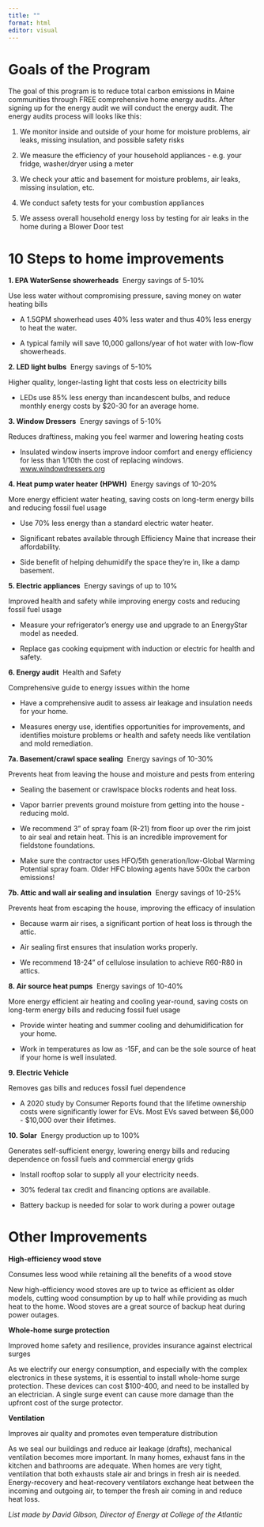 ```yaml
---
title: ""
format: html
editor: visual
---
```


# Goals of the Program

The goal of this program is to reduce total carbon emissions in Maine communities through FREE comprehensive home energy audits. After signing up for the energy audit we will conduct the energy audit. The energy audits process will looks like this:

1. We monitor inside and outside of your home for moisture problems, air leaks, missing insulation, and possible safety risks

2. We measure the efficiency of your household appliances - e.g. your fridge, washer/dryer using a meter

3.  We check your attic and basement for moisture problems, air leaks, missing insulation, etc.

4.  We conduct safety tests for your combustion appliances

5.  We assess overall household energy loss by testing for air leaks in the home during a Blower Door test

# 10 Steps to home improvements

**1. EPA WaterSense showerheads**  Energy savings of 5-10%

Use less water without compromising pressure, saving money on water heating bills

-   A 1.5GPM showerhead uses 40% less water and thus 40% less energy to heat the water.

-   A typical family will save 10,000 gallons/year of hot water with low-flow showerheads. 

**2. LED light bulbs**  Energy savings of 5-10%

Higher quality, longer-lasting light that costs less on electricity bills

-   LEDs use 85% less energy than incandescent bulbs, and reduce monthly energy costs by \$20-30 for an average home.

**3. Window Dressers**  Energy savings of 5-10%

Reduces draftiness, making you feel warmer and lowering heating costs

-   Insulated window inserts improve indoor comfort and energy efficiency for less than 1/10th the cost of replacing windows. [www.windowdressers.org](http://www.windowdressers.org) 

**4. Heat pump water heater** **(HPWH)**  Energy savings of 10-20%

More energy efficient water heating, saving costs on long-term energy bills and reducing fossil fuel usage

-   Use 70% less energy than a standard electric water heater.

-   Significant rebates available through Efficiency Maine that increase their affordability.

-   Side benefit of helping dehumidify the space they're in, like a damp basement.

**5. Electric appliances**  Energy savings of up to 10%

Improved health and safety while improving energy costs and reducing fossil fuel usage

-   Measure your refrigerator's energy use and upgrade to an EnergyStar model as needed. 

-   Replace gas cooking equipment with induction or electric for health and safety.

**6. Energy audit**  Health and Safety

Comprehensive guide to energy issues within the home

-   Have a comprehensive audit to assess air leakage and insulation needs for your home.

-   Measures energy use, identifies opportunities for improvements, and identifies moisture problems or health and safety needs like ventilation and mold remediation. 

**7a. Basement/crawl space sealing**  Energy savings of 10-30%

Prevents heat from leaving the house and moisture and pests from entering

-   Sealing the basement or crawlspace blocks rodents and heat loss.

-   Vapor barrier prevents ground moisture from getting into the house - reducing mold.

-   We recommend 3" of spray foam (R-21) from floor up over the rim joist to air seal and retain heat. This is an incredible improvement for fieldstone foundations. 

-   Make sure the contractor uses HFO/5th generation/low-Global Warming Potential spray foam. Older HFC blowing agents have 500x the carbon emissions!

**7b. Attic and wall air sealing and insulation**  Energy savings of 10-25%

Prevents heat from escaping the house, improving the efficacy of insulation

-   Because warm air rises, a significant portion of heat loss is through the attic. 

-   Air sealing first ensures that insulation works properly.

-   We recommend 18-24" of cellulose insulation to achieve R60-R80 in attics.

**8. Air source heat pumps**  Energy savings of 10-40%

More energy efficient air heating and cooling year-round, saving costs on long-term energy bills and reducing fossil fuel usage

-   Provide winter heating and summer cooling and dehumidification for your home.

-   Work in temperatures as low as -15F, and can be the sole source of heat if your home is well insulated.

**9. Electric Vehicle**

Removes gas bills and reduces fossil fuel dependence

-   A 2020 study by Consumer Reports found that the lifetime ownership costs were significantly lower for EVs. Most EVs saved between \$6,000 - \$10,000 over their lifetimes.

**10. Solar**  Energy production up to 100%

Generates self-sufficient energy, lowering energy bills and reducing dependence on fossil fuels and commercial energy grids

-   Install rooftop solar to supply all your electricity needs.

-   30% federal tax credit and financing options are available.

-   Battery backup is needed for solar to work during a power outage

# Other Improvements

**High-efficiency wood stove**

Consumes less wood while retaining all the benefits of a wood stove

New high-efficiency wood stoves are up to twice as efficient as older models, cutting wood consumption by up to half while providing as much heat to the home. Wood stoves are a great source of backup heat during power outages.

**Whole-home surge protection**

Improved home safety and resilience, provides insurance against electrical surges

As we electrify our energy consumption, and especially with the complex electronics in these systems, it is essential to install whole-home surge protection. These devices can cost \$100-400, and need to be installed by an electrician. A single surge event can cause more damage than the upfront cost of the surge protector.

**Ventilation**

Improves air quality and promotes even temperature distribution

As we seal our buildings and reduce air leakage (drafts), mechanical ventilation becomes more important. In many homes, exhaust fans in the kitchen and bathrooms are adequate. When homes are very tight, ventilation that both exhausts stale air and brings in fresh air is needed. Energy-recovery and heat-recovery ventilators exchange heat between the incoming and outgoing air, to temper the fresh air coming in and reduce heat loss.

*List made by David Gibson, Director of Energy at College of the Atlantic*
